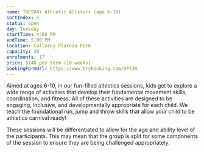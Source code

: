 ```yaml
---
name: TUESDAY Athletic Allstars (age 6-10)
sortIndex: 5
status: open
day: Tuesday
startTime: 4:00 PM
endTime: 5:00 PM
location: Collaroy Plateau Park
capacity: 20
enrolments: 17
price: $140 per term (10 weeks)
bookingFormUrl: https://www.trybooking.com/DFTJR
---
```

Aimed at ages 6-10, in our fun-filled athletics sessions, kids get to explore a wide range of activities that develop their fundamental movement skills, coordination, and fitness. All of these activities are designed to be engaging, inclusive, and developmentally appropriate for each child. We teach the foundational run, jump and throw skills that allow your child to be athletics carnival ready!

These sessions will be differentiated to allow for the age and ability level of the participants. This may mean that the group is split for some components of the session to ensure they are being challenged appropriately.
